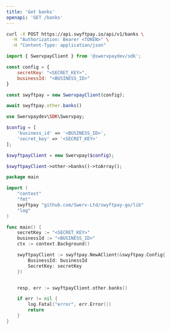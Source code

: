 ```yaml
---
title: 'Get banks'
openapi: 'GET /banks'
---
```


<RequestExample>

```bash cURL
curl -X POST https://api.swyftpay.io/api/v1/banks \
  -H "Authorization: Bearer <TOKEN>" \
  -H "Content-Type: application/json"
```

```javascript Node.js
import { SwervpayClient } from '@swervpaydev/sdk';

const config = {
    secretKey: "<SECRET_KEY>",
    businessId: "<BUSINESS_ID>"
}

const swyftpay = new SwervpayClient(config);

await swyftpay.other.banks()
```

```php PHP
use Swervpaydev\SDK\Swervpay;

$config = [
	'business_id' => '<BUSINESS_ID>',
	'secret_key' => '<SECRET_KEY>'
];

$swyftpayClient = new Swervpay($config);

$swyftpayClient->other->banks()->toArray();
```


```go Go
package main

import (
	"context"
	"fmt"
	swyftpay "github.com/Swerv-Ltd/swyftpay-go/lib"
	"log"
)

func main() {
	secretKey := "<SECRET_KEY>"
    businessId := "<BUSINESS_ID>"
	ctx := context.Background()

	swyftpayClient := swyftpay.NewAClient(&swyftpay.Config{
        BusinessId: businessId
        SecretKey: secretKey
    })


	resp, err := swyftpayClient.other.banks()

	if err != nil {
		log.Fatal("error", err.Error())
		return
	}
}
```

</RequestExample>
